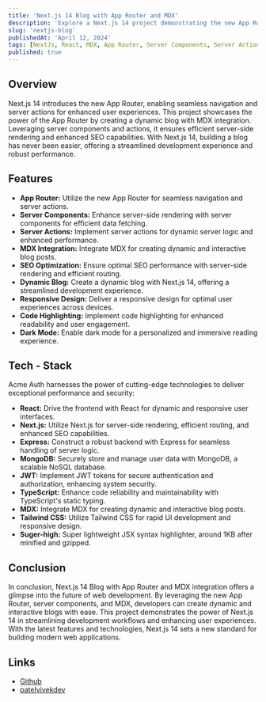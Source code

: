 ```yaml
---
title: 'Next.js 14 Blog with App Router and MDX'
description: 'Explore a Next.js 14 project demonstrating the new App Router, server actions, and MDX integration for streamlined blog creation.'
slug: 'nextjs-blog'
publishedAt: 'April 12, 2024'
tags: [NextJs, React, MDX, App Router, Server Components, Server Actions, Blog]
published: true
---
```


## Overview

Next.js 14 introduces the new App Router, enabling seamless navigation and server actions for enhanced user experiences. This project showcases the power of the App Router by creating a dynamic blog with MDX integration. Leveraging server components and actions, it ensures efficient server-side rendering and enhanced SEO capabilities. With Next.js 14, building a blog has never been easier, offering a streamlined development experience and robust performance.

## Features

- **App Router:** Utilize the new App Router for seamless navigation and server actions.
- **Server Components:** Enhance server-side rendering with server components for efficient data fetching.
- **Server Actions:** Implement server actions for dynamic server logic and enhanced performance.
- **MDX Integration:** Integrate MDX for creating dynamic and interactive blog posts.
- **SEO Optimization:** Ensure optimal SEO performance with server-side rendering and efficient routing.
- **Dynamic Blog:** Create a dynamic blog with Next.js 14, offering a streamlined development experience.
- **Responsive Design:** Deliver a responsive design for optimal user experiences across devices.
- **Code Highlighting:** Implement code highlighting for enhanced readability and user engagement.
- **Dark Mode:** Enable dark mode for a personalized and immersive reading experience.

## Tech - Stack

Acme Auth harnesses the power of cutting-edge technologies to deliver exceptional performance and security:

- **React:** Drive the frontend with React for dynamic and responsive user interfaces.
- **Next.js:** Utilize Next.js for server-side rendering, efficient routing, and enhanced SEO capabilities.
- **Express:** Construct a robust backend with Express for seamless handling of server logic.
- **MongoDB:** Securely store and manage user data with MongoDB, a scalable NoSQL database.
- **JWT:** Implement JWT tokens for secure authentication and authorization, enhancing system security.
- **TypeScript:** Enhance code reliability and maintainability with TypeScript's static typing.
- **MDX:** Integrate MDX for creating dynamic and interactive blog posts.
- **Tailwind CSS:** Utilize Tailwind CSS for rapid UI development and responsive design.
- **Suger-high:** Super lightweight JSX syntax highlighter, around 1KB after minified and gzipped.

## Conclusion

In conclusion, Next.js 14 Blog with App Router and MDX integration offers a glimpse into the future of web development. By leveraging the new App Router, server components, and MDX, developers can create dynamic and interactive blogs with ease. This project demonstrates the power of Next.js 14 in streamlining development workflows and enhancing user experiences. With the latest features and technologies, Next.js 14 sets a new standard for building modern web applications.

## Links

- [Github](https://github.com/patelvivekdev/patelvivek.dev)
- [patelvivekdev](https://patelvivek.dev/blog)
